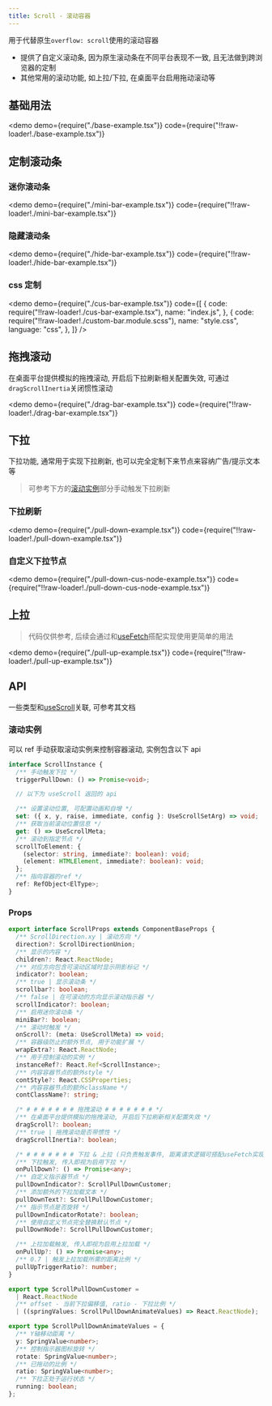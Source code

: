 ```yaml
---
title: Scroll - 滚动容器
---
```


用于代替原生`overflow: scroll`使用的滚动容器

- 提供了自定义滚动条, 因为原生滚动条在不同平台表现不一致, 且无法做到跨浏览器的定制
- 其他常用的滚动功能, 如上拉/下拉, 在桌面平台启用拖动滚动等

## 基础用法

<demo
  demo={require("./base-example.tsx")}
  code={require("!!raw-loader!./base-example.tsx")}
></demo>

## 定制滚动条

### 迷你滚动条

<demo
  demo={require("./mini-bar-example.tsx")}
  code={require("!!raw-loader!./mini-bar-example.tsx")}
></demo>

### 隐藏滚动条

<demo
  demo={require("./hide-bar-example.tsx")}
  code={require("!!raw-loader!./hide-bar-example.tsx")}
></demo>

### css 定制

<demo
  demo={require("./cus-bar-example.tsx")}
  code={[
    {
      code: require("!!raw-loader!./cus-bar-example.tsx"),
      name: "index.js",
    },
    {
      code: require("!!raw-loader!./custom-bar.module.scss"),
      name: "style.css",
      language: "css",
    },
  ]}
/>

## 拖拽滚动

在桌面平台提供模拟的拖拽滚动, 开启后下拉刷新相关配置失效, 可通过`dragScrollInertia`关闭惯性滚动

<demo
  demo={require("./drag-bar-example.tsx")}
  code={require("!!raw-loader!./drag-bar-example.tsx")}
></demo>

## 下拉

下拉功能, 通常用于实现下拉刷新, 也可以完全定制下来节点来容纳广告/提示文本等

> 可参考下方的[滚动实例](/docs/components/base/scroll/#滚动实例)部分手动触发下拉刷新

### 下拉刷新

<demo
  demo={require("./pull-down-example.tsx")}
  code={require("!!raw-loader!./pull-down-example.tsx")}
></demo>

### 自定义下拉节点

<demo
  demo={require("./pull-down-cus-node-example.tsx")}
  code={require("!!raw-loader!./pull-down-cus-node-example.tsx")}
></demo>

## 上拉

> 代码仅供参考, 后续会通过和[useFetch](/docs/hooks/effect/useFetch/)搭配实现使用更简单的用法

<demo
  demo={require("./pull-up-example.tsx")}
  code={require("!!raw-loader!./pull-up-example.tsx")}
></demo>

## API

一些类型和[useScroll](/docs/hooks/ui/useScroll/)关联, 可参考其文档

### 滚动实例

可以 ref 手动获取滚动实例来控制容器滚动, 实例包含以下 api

```ts
interface ScrollInstance {
  /** 手动触发下拉 */
  triggerPullDown: () => Promise<void>;

  // 以下为 useScroll 返回的 api

  /** 设置滚动位置, 可配置动画和自增 */
  set: ({ x, y, raise, immediate, config }: UseScrollSetArg) => void;
  /** 获取当前滚动位置信息 */
  get: () => UseScrollMeta;
  /** 滚动到指定节点 */
  scrollToElement: {
    (selector: string, immediate?: boolean): void;
    (element: HTMLElement, immediate?: boolean): void;
  };
  /** 指向容器的ref */
  ref: RefObject<ElType>;
}
```

### Props

```ts
export interface ScrollProps extends ComponentBaseProps {
  /** ScrollDirection.xy | 滚动方向 */
  direction?: ScrollDirectionUnion;
  /** 显示的内容 */
  children?: React.ReactNode;
  /** 对应方向包含可滚动区域时显示阴影标记 */
  indicator?: boolean;
  /** true | 显示滚动条 */
  scrollbar?: boolean;
  /** false | 在可滚动的方向显示滚动指示器 */
  scrollIndicator?: boolean;
  /** 启用迷你滚动条 */
  miniBar?: boolean;
  /** 滚动时触发 */
  onScroll?: (meta: UseScrollMeta) => void;
  /** 容器级防止的额外节点, 用于功能扩展 */
  wrapExtra?: React.ReactNode;
  /** 用于控制滚动的实例 */
  instanceRef?: React.Ref<ScrollInstance>;
  /** 内容容器节点的额外style */
  contStyle?: React.CSSProperties;
  /** 内容容器节点的额外className */
  contClassName?: string;

  /* # # # # # # # 拖拽滚动 # # # # # # # */
  /** 在桌面平台提供模拟的拖拽滚动, 开启后下拉刷新相关配置失效 */
  dragScroll?: boolean;
  /** true | 拖拽滚动是否带惯性 */
  dragScrollInertia?: boolean;

  /* # # # # # # # 下拉 & 上拉 (只负责触发事件, 距离请求逻辑可搭配useFetch实现) # # # # # # # */
  /** 下拉触发, 传入即视为启用下拉 */
  onPullDown?: () => Promise<any>;
  /** 自定义指示器节点 */
  pullDownIndicator?: ScrollPullDownCustomer;
  /** 添加额外的下拉加载文本 */
  pullDownText?: ScrollPullDownCustomer;
  /** 指示节点是否旋转 */
  pullDownIndicatorRotate?: boolean;
  /** 使用自定义节点完全替换默认节点 */
  pullDownNode?: ScrollPullDownCustomer;

  /** 上拉加载触发, 传入即视为启用上拉加载 */
  onPullUp?: () => Promise<any>;
  /** 0.7 | 触发上拉加载所需的距离比例 */
  pullUpTriggerRatio?: number;
}

export type ScrollPullDownCustomer =
  | React.ReactNode
  /** offset - 当前下拉偏移值, ratio - 下拉比例 */
  | ((springValues: ScrollPullDownAnimateValues) => React.ReactNode);

export type ScrollPullDownAnimateValues = {
  /** Y轴移动距离 */
  y: SpringValue<number>;
  /** 控制指示器图标旋转 */
  rotate: SpringValue<number>;
  /** 已拖动的比例 */
  ratio: SpringValue<number>;
  /** 下拉正处于运行状态 */
  running: boolean;
};
```
